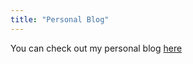 ```yaml
---
title: "Personal Blog"
---
```

You can check out my personal blog [here](https://woahsimba.wordpress.com/)